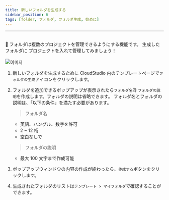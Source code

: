 ```yaml
---
title: 新しいフォルダを生成する
sidebar_position: 6
tags: [folder, フォルダ, フォルダ生成, 始めに]
---
```



<hr />
<br />
📁 フォルダは複数のプロジェクトを管理できるようにする機能です。
生成したフォルダに プロジェクトを入れて管理してみましょう！

<br />
<br />

<div className={styles.imgWrap}>
    <img src={createFolder} alt="이미지" />
</div>

1. 新しいフォルダを生成するために CloudStudio 内のテンプレートページで`フォルダの生成`アイコンをクリックします。
2. フォルダを追加できるポップアップが表示されたら`フォルダ名`과 `フォルダの説明`を作成します。フォルダの説明は省略できます。
   フォルダ名とフォルダの説明は、「以下の条件」を満たす必要があります。

    > フォルダ名

    - 英語、ハングル、数字を許可
    - 2 ~ 12 桁
    - 空白なしで

    > フォルダの説明

    - 最大 100 文字まで作成可能

3. ポップアップウィンドウの内容の作成が終わったら、`作成する`ボタンをクリックします。
4. 生成されたフォルダのリストは`テンプレート > マイフォルダ`で確認することができます。

